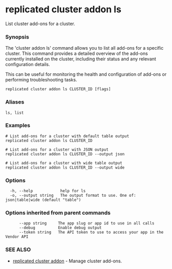 # replicated cluster addon ls

List cluster add-ons for a cluster.

### Synopsis

The 'cluster addon ls' command allows you to list all add-ons for a specific cluster. This command provides a detailed overview of the add-ons currently installed on the cluster, including their status and any relevant configuration details.

This can be useful for monitoring the health and configuration of add-ons or performing troubleshooting tasks.

```
replicated cluster addon ls CLUSTER_ID [flags]
```

### Aliases

```
ls, list
```

### Examples

```
# List add-ons for a cluster with default table output
replicated cluster addon ls CLUSTER_ID

# List add-ons for a cluster with JSON output
replicated cluster addon ls CLUSTER_ID --output json

# List add-ons for a cluster with wide table output
replicated cluster addon ls CLUSTER_ID --output wide
```

### Options

```
  -h, --help            help for ls
  -o, --output string   The output format to use. One of: json|table|wide (default "table")
```

### Options inherited from parent commands

```
      --app string     The app slug or app id to use in all calls
      --debug          Enable debug output
      --token string   The API token to use to access your app in the Vendor API
```

### SEE ALSO

* [replicated cluster addon](replicated-cli-cluster-addon)	 - Manage cluster add-ons.

